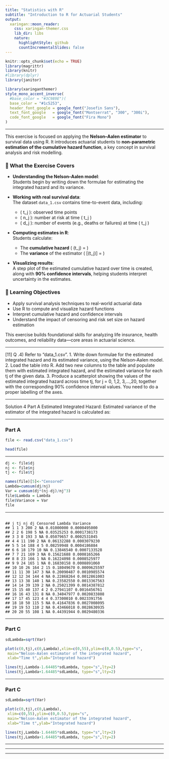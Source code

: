 ```yaml
---
title: "Statistics with R"
subtitle: "Introduction to R for Actuarial Students"
output:
  xaringan::moon_reader:
    css: xaringan-themer.css
    lib_dir: libs
    nature:
      highlightStyle: github
      countIncrementalSlides: false
---
```



```r
knitr::opts_chunk$set(echo = TRUE)
library(magrittr)
library(knitr)
#library(dplyr)
library(janitor)


```

```r
library(xaringanthemer)
style_mono_accent_inverse(
  #base_color = "#3C989E")(
  base_color = "#1c5253",
  header_font_google = google_font("Josefin Sans"),
  text_font_google   = google_font("Montserrat", "300", "300i"),
  code_font_google   = google_font("Fira Mono")
)
```

---

This exercise is focused on applying the **Nelson–Aalen estimator** to survival data using R. It introduces actuarial students to **non-parametric estimation of the cumulative hazard function**, a key concept in survival analysis and risk modelling.

### 🧠 What the Exercise Covers

- **Understanding the Nelson–Aalen model**:  
  Students begin by writing down the formulae for estimating the integrated hazard and its variance.

- **Working with real survival data**:  
  The dataset `data_1.csv` contains time-to-event data, including:
  - \( t_j \): observed time points  
  - \( n_j \): number at risk at time \( t_j \)  
  - \( d_j \): number of events (e.g., deaths or failures) at time \( t_j \)

- **Computing estimates in R**:  
  Students calculate:
  - The **cumulative hazard** \( \Lambda(t_j) = \sum \frac{d_j}{n_j} \)  
  - The **variance** of the estimator \( \text{Var}[\Lambda(t_j)] = \sum \frac{d_j(n_j - d_j)}{n_j^3} \)

- **Visualizing results**:  
  A step plot of the estimated cumulative hazard over time is created, along with **90% confidence intervals**, helping students interpret uncertainty in the estimates.

### 🎯 Learning Objectives

- Apply survival analysis techniques to real-world actuarial data  
- Use R to compute and visualize hazard functions  
- Interpret cumulative hazard and confidence intervals  
- Understand the impact of censoring and risk set size on hazard estimation

This exercise builds foundational skills for analyzing life insurance, health outcomes, and reliability data—core areas in actuarial science. 


---

[11]
Q .4) Refer to “data_1.csv”.
1.  Write down formulae for the estimated integrated hazard and its estimated variance, using 
the Nelson‐Aalen model.
2.  Load the table into R. Add two new columns to the table and populate them with estimated 
integrated hazard, and the estimated variance for each tj of the given data.
3.   Produce a scatterplot showing the values of the estimated integrated hazard across time tj, 
for j = 0, 1,2, 3,…,20, together with the corresponding 90% confidence interval values.
You need to do a proper labelling of the axes. 

---

Solution 4
Part A
Estimated Integrated Hazard:
 Estimated variance of the estimator of the integrated hazard is calculated 
as:

 
---

### Part A

```r
file <- read.csv("data_1.csv")

head(file)
```

---

```r
dj <- file$dj
nj <- file$nj
tj <- file$tj

```

```r
names(file)[5]<-"Censored"
Lambda=cumsum(dj/nj)
Var = cumsum(dj*(nj-dj)/nj^3)
file$Lambda = Lambda
file$Variance = Var
file
```

---


<pre><code>
## j tj nj dj Censored Lambda Variance
## 1 1 3 200 2 NA 0.01000000 0.0000495000
## 2 2 6 198 5 NA 0.03525253 0.0001738173
## 3 3 8 193 3 NA 0.05079657 0.0002531045
## 4 4 11 190 2 NA 0.06132288 0.0003079230
## 5 5 14 188 4 5 0.08259948 0.0004186884
## 6 6 18 179 10 NA 0.13846540 0.0007133528
## 7 7 21 169 3 NA 0.15621688 0.0008165266
## 8 8 23 166 1 NA 0.16224098 0.0008525977
## 9 9 24 165 1 NA 0.16830158 0.0008891060
## 10 10 26 164 2 15 0.18049670 0.0009625597
## 11 11 30 147 3 NA 0.20090487 0.0010985574
## 12 12 34 144 4 NA 0.22868264 0.0012861003
## 13 13 38 140 1 NA 0.23582550 0.0013367563
## 14 14 39 139 2 NA 0.25021399 0.0014387812
## 15 15 40 137 4 2 0.27941107 0.0016456761
## 16 16 43 131 8 NA 0.34047977 0.0020833808
## 17 17 45 123 4 4 0.37300010 0.0023391756
## 18 18 50 115 5 NA 0.41647836 0.0027008095
## 19 19 53 110 2 NA 0.43466018 0.0028630935
## 20 20 55 108 1 NA 0.44391944 0.0029480336
</code></pre>

---

### Part C

```r
sdLambda=sqrt(Var)

plot(c(0,tj),c(0,Lambda),xlim=c(0,55),ylim=c(0,0.5),type="s",
 main="Nelson-Aalen estimator of the integrated hazard",
 xlab="Time t",ylab="Integrated hazard")

lines(tj,Lambda-1.64485*sdLambda, type="s",lty=2)
lines(tj,Lambda+1.64485*sdLambda, type="s",lty=2)
```


---

### Part C

```r
sdLambda=sqrt(Var)

plot(c(0,tj),c(0,Lambda),
 xlim=c(0,55),ylim=c(0,0.5),type="s",
 main="Nelson-Aalen estimator of the integrated hazard",
 xlab="Time t",ylab="Integrated hazard")

lines(tj,Lambda-1.64485*sdLambda, type="s",lty=2)
lines(tj,Lambda+1.64485*sdLambda, type="s",lty=2)
```


---


---


---